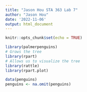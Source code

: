 ```yaml
---
title: "Jason Hou STA 363 Lab 7"
author: "Jason Hou"
date: '2022-11-06'
output: html_document
---
```


```r
knitr::opts_chunk$set(echo = TRUE)
```

```r
library(palmerpenguins)
# Grows the tree
library(rpart)
# Allows us to visualize the tree
library(rattle)
library(rpart.plot)
```

```r
data(penguins)
penguins <- na.omit(penguins)
```


